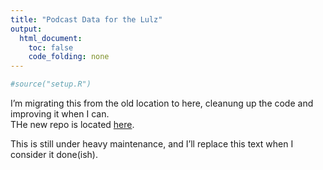 ```yaml
---
title: "Podcast Data for the Lulz"
output:
  html_document:
    toc: false
    code_folding: none
---
```


```r
#source("setup.R")
```

I'm migrating this from the old location to here, cleanung up the code and improving it when I can.  
THe new repo is located [here](https://github.com/jemus42/podcaststats).  

This is still under heavy maintenance, and I'll replace this text when I consider it done(ish).
